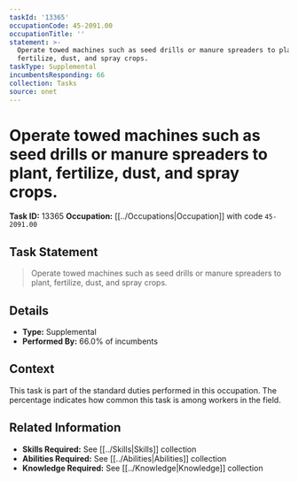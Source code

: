 ```yaml
---
taskId: '13365'
occupationCode: 45-2091.00
occupationTitle: ''
statement: >-
  Operate towed machines such as seed drills or manure spreaders to plant,
  fertilize, dust, and spray crops.
taskType: Supplemental
incumbentsResponding: 66
collection: Tasks
source: onet
---
```

# Operate towed machines such as seed drills or manure spreaders to plant, fertilize, dust, and spray crops.

**Task ID:** 13365
**Occupation:** [[../Occupations|Occupation]] with code `45-2091.00`

## Task Statement

> Operate towed machines such as seed drills or manure spreaders to plant, fertilize, dust, and spray crops.

## Details

- **Type:** Supplemental
- **Performed By:** 66.0% of incumbents

## Context

This task is part of the standard duties performed in this occupation. The percentage indicates how common this task is among workers in the field.

## Related Information

- **Skills Required:** See [[../Skills|Skills]] collection
- **Abilities Required:** See [[../Abilities|Abilities]] collection
- **Knowledge Required:** See [[../Knowledge|Knowledge]] collection
